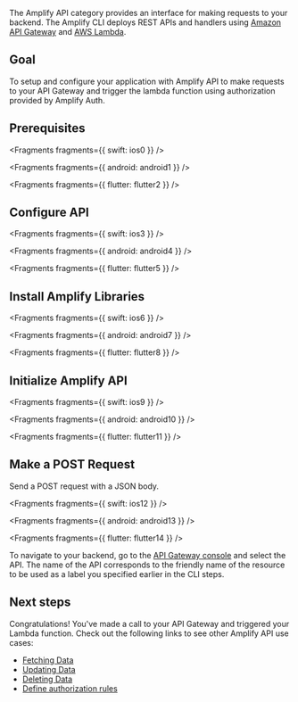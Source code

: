 The Amplify API category provides an interface for making requests to your backend. The Amplify CLI deploys REST APIs and handlers using [Amazon API Gateway](http://docs.aws.amazon.com/apigateway/latest/developerguide/) and [AWS Lambda](http://docs.aws.amazon.com/lambda/latest/dg/).

## Goal

To setup and configure your application with Amplify API to make requests to your API Gateway and trigger the lambda function using authorization provided by Amplify Auth.

## Prerequisites


<Fragments fragments={{ swift: ios0 }} />


<Fragments fragments={{ android: android1 }} />


<Fragments fragments={{ flutter: flutter2 }} />

## Configure API


<Fragments fragments={{ swift: ios3 }} />


<Fragments fragments={{ android: android4 }} />


<Fragments fragments={{ flutter: flutter5 }} />

## Install Amplify Libraries


<Fragments fragments={{ swift: ios6 }} />


<Fragments fragments={{ android: android7 }} />


<Fragments fragments={{ flutter: flutter8 }} />

## Initialize Amplify API


<Fragments fragments={{ swift: ios9 }} />


<Fragments fragments={{ android: android10 }} />


<Fragments fragments={{ flutter: flutter11 }} />

## Make a POST Request

Send a POST request with a JSON body.


<Fragments fragments={{ swift: ios12 }} />


<Fragments fragments={{ android: android13 }} />


<Fragments fragments={{ flutter: flutter14 }} />

To navigate to your backend, go to the [API Gateway console](https://aws.amazon.com/apigateway) and select the API. The name of the API corresponds to the friendly name of the resource to be used as a label you specified earlier in the CLI steps.

## Next steps

Congratulations! You've made a call to your API Gateway and triggered your Lambda function. Check out the following links to see other Amplify API use cases:

- [Fetching Data](/lib-v1/restapi/fetch)
- [Updating Data](/lib-v1/restapi/update)
- [Deleting Data](/lib-v1/restapi/delete)
- [Define authorization rules](/lib-v1/restapi/authz)

